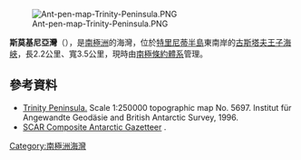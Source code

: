 [[Image:Ant-pen-map-Trinity-Peninsula.PNG|thumb]]

'''斯莫基尼亞灣'''（{{lang-en|Smokinya Cove}}），是[[南極洲|南極洲]]的海灣，位於[[特里尼蒂半島|特里尼蒂半島]]東南岸的[[古斯塔夫王子海峽|古斯塔夫王子海峽]]，長2.2公里、寬3.5公里，現時由[[南極條約體系|南極條約體系]]管理。

{{coord|63|44|00|S|58|15|40|W|display=title}}

==參考資料==
* [https://web.archive.org/web/20131002100340/http://www.bkg.bund.de/nn_193194/DE/Bundesamt/Downloads/Kostenlose-Karten/Antarktis-Karten/Satellitenbildkarten/Scale250/Daten/Trinity-Peninsula%2CtemplateId%3Draw%2Cproperty%3DpublicationFile.pdf/Trinity-Peninsula.pdf Trinity Peninsula.] Scale 1:250000 topographic map No. 5697. Institut für Angewandte Geodäsie and British Antarctic Survey, 1996.
* [http://data.aad.gov.au/aadc/gaz/scar/ SCAR Composite Antarctic Gazetteer] {{WebCite|url=https://www.webcitation.org/5ug2CfC7m?url=http://data.aad.gov.au/aadc/gaz/scar/ |date=20101202140255 |dateformat=iso }}.

{{Antarctica-geo-stub}}
[[Category:南極洲海灣|Category:南極洲海灣]]